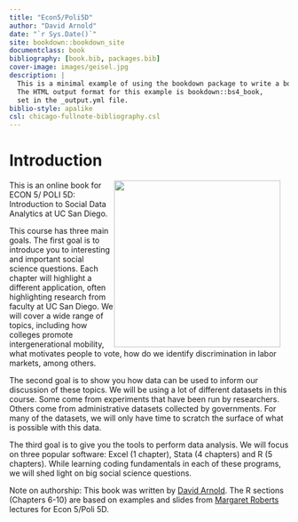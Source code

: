```yaml
--- 
title: "Econ5/Poli5D"
author: "David Arnold"
date: "`r Sys.Date()`"
site: bookdown::bookdown_site
documentclass: book
bibliography: [book.bib, packages.bib]
cover-image: images/geisel.jpg
description: |
  This is a minimal example of using the bookdown package to write a book.
  The HTML output format for this example is bookdown::bs4_book,
  set in the _output.yml file.
biblio-style: apalike
csl: chicago-fullnote-bibliography.csl
---
```


# Introduction {.unlisted .unnumbered}



<style> 
  img {  
    width: 300px; 
    float: right; 
    margin-right: 15px; 
  } 
</style> 
 
<img src="./images/geisel.jpg" /> 
<div> 
This is an online book for ECON 5/ POLI 5D: Introduction to Social Data Analytics at UC San Diego.

This course has three main goals. The first goal is to introduce you to interesting and important social science questions. Each chapter will highlight a different application, often highlighting research from faculty at UC San Diego. We will cover a wide range of topics, including how colleges promote intergenerational mobility, what motivates people to vote, how do we identify discrimination in labor markets, among others. 

The second goal is to show you how data can be used to inform our discussion of these topics. We will be using a lot of different datasets in this course. Some come from experiments that have been run by researchers. Others come from administrative datasets collected by governments. For many of the datasets, we will only have time to scratch the surface of what is possible with this data.

The third goal is to give you the tools to perform data analysis. We will focus on three popular software: Excel (1 chapter), Stata (4 chapters) and R (5 chapters). While learning coding fundamentals in each of these programs, we will shed light on big social science questions.

Note on authorship: This book was written by [David Arnold](https://sites.google.com/site/davidhallarnold/home). The R sections (Chapters 6-10) are based on examples and slides from [Margaret Roberts](http://www.margaretroberts.net/) lectures for Econ 5/Poli 5D. 

</div> 




